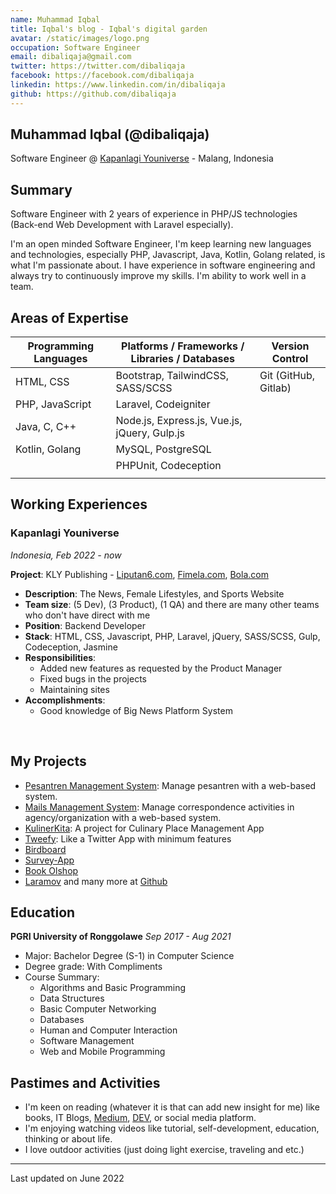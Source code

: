 ```yaml
---
name: Muhammad Iqbal
title: Iqbal's blog - Iqbal's digital garden
avatar: /static/images/logo.png
occupation: Software Engineer
email: dibaliqaja@gmail.com
twitter: https://twitter.com/dibaliqaja
facebook: https://facebook.com/dibaliqaja
linkedin: https://www.linkedin.com/in/dibaliqaja
github: https://github.com/dibaliqaja
---
```


## Muhammad Iqbal (@dibaliqaja)

Software Engineer @ [Kapanlagi Youniverse](https://kly.id) - Malang, Indonesia

## Summary

Software Engineer with 2 years of experience in PHP/JS technologies 
(Back-end Web Development with Laravel especially).

I'm an open minded  Software Engineer,
I'm keep learning new languages and technologies, especially PHP, Javascript, Java, Kotlin, Golang related, is what I'm passionate about.
I have experience in software engineering and always try to continuously improve my skills.
I'm ability to work well in a team.

## Areas of Expertise

| Programming Languages           | Platforms / Frameworks / Libraries / Databases       | Version Control        |
| ------------------------------- | -----------------------------------------------------|------------------------|
| HTML, CSS                       | Bootstrap, TailwindCSS, SASS/SCSS                    | Git (GitHub, Gitlab)   |
| PHP, JavaScript                 | Laravel, Codeigniter                                 |                        |
| Java, C, C++                    | Node.js, Express.js, Vue.js, jQuery, Gulp.js         |                        |
| Kotlin, Golang                  | MySQL, PostgreSQL                                    |                        | 
|                                 | PHPUnit, Codeception                                 |                        |
|                                 |                                                      |                        |

## Working Experiences

### Kapanlagi Youniverse

_Indonesia, Feb 2022 - now_

**Project**: KLY Publishing - [Liputan6.com](https://liputan6.com), [Fimela.com](https://fimela.com), [Bola.com](https://bola.com)

- **Description**: The News, Female Lifestyles, and Sports Website
- **Team size**: (5 Dev), (3 Product), (1 QA) and there are many other teams who don't have direct with me
- **Position**: Backend Developer
- **Stack**: HTML, CSS, Javascript, PHP, Laravel, jQuery, SASS/SCSS, Gulp, Codeception, Jasmine
- **Responsibilities**:
  - Added new features as requested by the Product Manager
  - Fixed bugs in the projects
  - Maintaining sites
- **Accomplishments**:
  - Good knowledge of Big News Platform System

<br />

## My Projects

- [Pesantren Management System](https://github.com/dibaliqaja/pesantren-cms): Manage pesantren with a web-based system.
- [Mails Management System](https://github.com/dibaliqaja/surat_management): Manage correspondence activities in agency/organization with a web-based system.
- [KulinerKita](https://github.com/dibaliqaja/kulinerkita): A project for Culinary Place Management App
- [Tweefy](https://github.com/dibaliqaja/tweefy): Like a Twitter App with minimum features
- [Birdboard](https://github.com/dibaliqaja/birdboard)
- [Survey-App](https://github.com/dibaliqaja/survey_app)
- [Book Olshop](https://github.com/dibaliqaja/laravue_book)
- [Laramov](https://github.com/dibaliqaja/laramov)
and many more at [Github](https://github.com/dibaliqaja)

## Education

**PGRI University of Ronggolawe**
_Sep 2017 - Aug 2021_

- Major: Bachelor Degree (S-1) in Computer Science
- Degree grade: With Compliments
- Course Summary: 
  - Algorithms and Basic Programming
  - Data Structures
  - Basic Computer Networking
  - Databases
  - Human and Computer Interaction
  - Software Management
  - Web and Mobile Programming

## Pastimes and Activities

- I'm keen on reading (whatever it is that can add new insight for me) like books, IT Blogs, [Medium](https://medium.com/), [DEV](https://dev.to/), or social media platform.
- I'm enjoying watching videos like tutorial, self-development, education, thinking or about life.
- I love outdoor activities (just doing light exercise, traveling and etc.)

---

Last updated on June 2022
